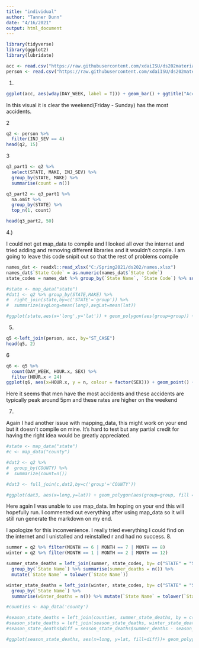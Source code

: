---
title: "individual"
author: "Tanner Dunn"
date: "4/16/2021"
output: html_document
---

```{r}
library(tidyverse)
library(ggplot2)
library(lubridate)

acc <- read.csv("https://raw.githubusercontent.com/xdaiISU/ds202materials/master/hwlabs/fars2017/accident.csv", stringsAsFactors = FALSE)
person <- read.csv("https://raw.githubusercontent.com/xdaiISU/ds202materials/master/hwlabs/fars2017/person.csv", stringsAsFactors = FALSE)
```

1.
```{r}
ggplot(acc, aes(wday(DAY_WEEK, label = T))) + geom_bar() + ggtitle("Accidents Occured Per Day of The Week") + xlab("Day")
```

In this visual it is clear the weekend(Friday - Sunday) has the most accidents.


2
```{r}
q2 <- person %>%
  filter(INJ_SEV == 4)
head(q2, 15)
```

3

```{r}
q3_part1 <- q2 %>%
  select(STATE, MAKE, INJ_SEV) %>%
  group_by(STATE, MAKE) %>%
  summarise(count = n())

q3_part2 <- q3_part1 %>%
  na.omit %>%
  group_by(STATE) %>%
  top_n(1, count)

head(q3_part2, 50)
```

4.)

I could not get map_data to compile and I looked all over the internet and tried adding and removing different libraries and it wouldn't compile. I am going to leave this code snipit out so that the rest of problems compile
```{r}
names_dat <- readxl::read_xlsx("C:/Spring2021/ds202/names.xlsx")
names_dat$`State Code` = as.numeric(names_dat$`State Code`)
state_codes = names_dat %>% group_by(`State Name`, `State Code`) %>% summarise(n = n()) %>% dplyr::select(`State Name`, `State Code`)

#state <- map_data("state")
#dat1 <- q2 %>% group_by(STATE,MAKE) %>% 
#  right_join(state,by=c('STATE'='group')) %>% 
#  summarize(avgLong=mean(long),avgLat=mean(lat))

#ggplot(state,aes(x='long',y='lat')) + geom_polygon(aes(group=group)) + geom_text(aes(label=MAKE),data=dat1)

```

5.
```{r}
q5 <-left_join(person, acc, by="ST_CASE")
head(q5, 2)
```


6
```{r}
q6 <- q5 %>%
  count(DAY_WEEK, HOUR.x, SEX) %>%
  filter(HOUR.x < 24)
ggplot(q6, aes(x=HOUR.x, y = n, colour = factor(SEX))) + geom_point() + facet_wrap(~ DAY_WEEK) + ggtitle("Accidents In Relation to Day, Hour, and Gender") + xlab("Hour of the Day") + ylab("Number of Accidents")
```

Here it seems that men have the most accidents and these accidents are typically peak around 5pm and these rates are higher on the weekend


7.

Again I had another issue with mapping_data, this might work on your end but it doesn't compile on mine. It's hard to test but any partial credit
for having the right idea would be greatly appreciated. 

```{r}
#state <- map_data("state")
#c <- map_data("county")

#dat2 <- q2 %>% 
#  group_by(COUNTY) %>% 
#  summarize(count=n())

#dat3 <- full_join(c,dat2,by=c('group'='COUNTY'))

#ggplot(dat3, aes(x=long,y=lat)) + geom_polygon(aes(group=group, fill = count))
```

Here again I was unable to use map_data. Im hoping on your end this will hopefully run. I commented out everything after using map_data so it will still run generate the markdown on my end. 

I apologize for this inconvenience. I really tried everything I could find on the internet and I unistalled and reinstalled r and had no success.
8.
```{r}

summer = q2 %>% filter(MONTH == 6 | MONTH == 7 | MONTH == 8)
winter = q2 %>% filter(MONTH == 1 | MONTH == 2 | MONTH == 12)

summer_state_deaths = left_join(summer, state_codes, by= c("STATE" = "State Code")) %>% 
  group_by(`State Name`) %>% summarise(summer_deaths = n()) %>% 
  mutate(`State Name` = tolower(`State Name`))

winter_state_deaths = left_join(winter, state_codes, by= c("STATE" = "State Code")) %>% 
  group_by(`State Name`) %>% 
  summarise(winter_deaths = n()) %>% mutate(`State Name` = tolower(`State Name`))

#counties <- map_data('county')

#season_state_deaths = left_join(counties, summer_state_deaths, by = c("region" = "State Name"))
#season_state_deaths = left_join(season_state_deaths, winter_state_deaths, by = c("region" = "State Name"))
#season_state_deaths$diff = season_state_deaths$summer_deaths - season_state_deaths$winter_deaths

#ggplot(season_state_deaths, aes(x=long, y=lat, fill=diff))+ geom_polygon(aes(group=group)) + scale_fill_gradient2(midpoint=0, low="blue", #mid="white", high="red")

```


